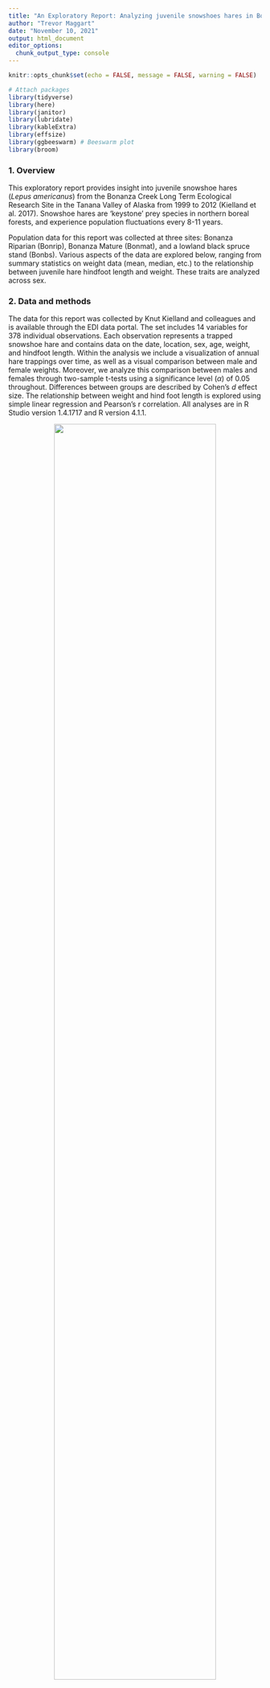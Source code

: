 ```yaml
---
title: "An Exploratory Report: Analyzing juvenile snowshoes hares in Bonanza Creek Experimental Forest"
author: "Trevor Maggart"
date: "November 10, 2021"
output: html_document
editor_options: 
  chunk_output_type: console
---
```


```r
knitr::opts_chunk$set(echo = FALSE, message = FALSE, warning = FALSE)

# Attach packages
library(tidyverse)
library(here)
library(janitor)
library(lubridate)
library(kableExtra)
library(effsize)
library(ggbeeswarm) # Beeswarm plot
library(broom)
```

### 1. Overview

This exploratory report provides insight into juvenile snowshoe hares (*Lepus americanus*) from the Bonanza Creek Long Term Ecological Research Site in the Tanana Valley of Alaska from 1999 to 2012 (Kielland et al. 2017). Snowshoe hares are 'keystone' prey species in northern boreal forests, and experience population fluctuations every 8-11 years.

Population data for this report was collected at three sites: Bonanza Riparian (Bonrip), Bonanza Mature (Bonmat), and a lowland black spruce stand (Bonbs). Various aspects of the data are explored below, ranging from summary statistics on weight data (mean, median, etc.) to the relationship between juvenile hare hindfoot length and weight. These traits are analyzed across sex.

### 2. Data and methods

The data for this report was collected by Knut Kielland and colleagues and is available through the EDI data portal. The set includes 14 variables for 378 individual observations. Each observation represents a trapped snowshoe hare and contains data on the date, location, sex, age, weight, and hindfoot length. Within the analysis we include a visualization of annual hare trappings over time, as well as a visual comparison between male and female weights. Moreover, we analyze this comparison between males and females through two-sample t-tests using a significance level ($\alpha$) of 0.05 throughout. Differences between groups are described by Cohen’s *d* effect size. The relationship between weight and hind foot length is explored using simple linear regression and Pearson’s r correlation. All analyses are in R Studio version 1.4.1717 and R version 4.1.1.

<center>![](bonanza_forest.jpg){width=80%}</center
<br>

**Figure 1.** Aerial image of the Bonanza Creek Experimental Forest, home to the keystone species snowshoe hares (*Lepus americanus*) (Credit: Roger Reuss)

```r
# Read in the data
hares <- read_csv(here("data","bonanza_hares.csv")) %>%
  clean_names() # Clean the data to lower_case_snake
```

```r
juvenile_hares <- hares %>%
  filter(age=="j") %>%
  mutate(date_new = mdy(date)) %>% # Create new date
  mutate(year = year(date_new)) %>% # Create year
  group_by(year) %>%
  mutate(site = case_when(      # Create a new site variable
    grid == "bonrip" ~ "Bonrip",
    grid == "bonmat" ~ "Bonmat",
    grid == "bonbs" ~ "Bonbs")) 

juvenile_hares_count <- juvenile_hares %>%
  summarize(hare_count =  n())

juvenile_hares_count_summary <- juvenile_hares_count %>%
  summarize(mean_count = mean(hare_count, na.rm = TRUE),
            median_count = median(hare_count, na.rm = TRUE),
            sd_count = sd(hare_count, na.rm = TRUE),
            max_count = max(hare_count, na.rm = TRUE),
            min_count = min(hare_count, na.rm = TRUE))
            
```

### 3. Preliminary Results
##### Annual Juvenile Hare Traps

```r
ggplot(data = juvenile_hares_count, aes(x = year, y = hare_count)) +
  geom_col(bins = 15, fill = "#6496FF", color = "darkblue", alpha = 0.9) +
  theme_light() +
  scale_x_continuous(breaks = 1999:2012, minor_breaks = NULL) +
  labs(x = "\nYear",
       y = "Count\n") +
  theme(axis.title.x = element_text(hjust = 0.5, vjust = 0.2),
        plot.caption = element_text(hjust = 0.5))
```

**Figure 2.** Observed annual juvenile hare traps spanning the years 1999 - 2012. Columns represent the total count of observed juvenile hares across the timespan. Data: (Kielland et al. 2017).

##### Descriptive Statistics

<br>
<center>**Table 1.** Summary of Juvenile Hare Trap Count Statistics</center>

```r
juvenile_hares_count_summary %>%
 kable(col.names = c("Mean (Count)", 
                     "Median (Count)", 
                     "Standard Deviation (Count)",
                     "Max (Count)", 
                     "Min (Count)"),
        digits = 1) %>%
  kable_styling(bootstrap_options = "striped", full_width = F, position = "center")
```

Juvenile hare populations peaked at the start of the study in 1999 with a total of `r juvenile_hares_count_summary$max_count` juvenile hare trappings. Since then, juvenile hare populations have fluctuated, but shown a general downward trend through time. Across the recorded years, mean juvenile hares was `r round(juvenile_hares_count_summary$mean_count, 0)`, standard deviation was `r round(juvenile_hares_count_summary$sd_count, 0)`, and the median was `r round(juvenile_hares_count_summary$median_count, 0)`. Recent years have had a significant decrease in traps. This may be a result of attrition due to a variety of reasons, but to ensure accurate data collection in the future, care should be taken to promote consistent collection techniques. This can be achieved through consistent scheduling, checking traps during the same times annually. Moreover, to make sure the trap locations are consistent across years. 

##### Juvenile hare weights across sex

```r
juvenile_hares_sex <- juvenile_hares %>% 
  mutate(sex = case_when(
    sex == "m" ~ "Male", 
    sex == "f" ~ "Female")) # Create more pleasing labels

ggplot(data = juvenile_hares_sex, aes(x = sex, y =weight)) +
    geom_beeswarm(aes(color = sex), width = 0.15, size = 1.5, alpha = 0.8) +
    scale_color_manual(values = c("#FFC464", "#60BDFF")) +
    geom_boxplot(fill = NA, outlier.color = NA, width = 0.4) +
    stat_summary(fun = mean,
                 geom = 'point',
                 size = 2,
                 shape = 20) +
    facet_wrap(~site) +
    labs(y = 'Weight (g)\n',
         x = '\nSex',
         color = NULL) +
    theme_light()
```

**Figure 3.** Visualization of weight (g) distribution across different sexes of juvenile hares. The data is shown across three different sites: Bonanza Riparian (Bonrip), lowland black spruce stand (Bonbs), and Bonanza Mature (Bonmat). Observations with no associated sex data are represented as NA. Data: (Kielland et al. 2017).

<br>
The graph shows that male and female hare weights differ. Male weights trend, on average, greater than female weights across all three sites. Bonrip displays the most data and is where we find the maximum weight of both male and female hares. Observations with no associated sex data are represented as NA, and are scarce across the three sites. 

##### Descriptive Statistics
<br>
<center>**Table 1.** Summary of Juvenile Hare Weights Across Sex</center>
```r
juvenile_hares_summary <- juvenile_hares_sex %>%
  group_by(sex) %>%
  summarize(mean = mean(weight, na.rm = TRUE),
            median = median(weight, na.rm = TRUE),
            sd = sd(weight, na.rm = TRUE),
            max = max(weight, na.rm = TRUE),
            min = min(weight, na.rm = TRUE),
            count = n()) 
```

```r
juvenile_hares_summary %>%
 kable(col.names = c("Sex", 
                     "Mean (g)", 
                     "Median (g)", 
                     "Standard Deviation (g)",
                     "Max (g)", 
                     "Min (g)", 
                     "Count"),
        digits = 2) %>%
  kable_styling(bootstrap_options = "striped", full_width = F, position = "center")
```
```r
# Exploratory graphs analyzing distribution
ggplot(data = juvenile_hares_sex, aes(sample = weight)) +
  geom_qq() +
  facet_wrap(~sex)

ggplot(data = juvenile_hares_sex, aes(x = weight)) +
  geom_histogram(bins = 15) +
  facet_wrap(~sex)
```

```r
# Means Difference
means_difference <- juvenile_hares_summary$mean[2] - juvenile_hares_summary$mean[1]

# Creating the Samples
juvenile_male_sample <- juvenile_hares %>% 
  filter(sex == "m") %>% 
  pull(weight)

juvenile_female_sample <- juvenile_hares %>% 
  filter(sex == "f") %>% 
  pull(weight)

# T Test
juvenile_t <- t.test(juvenile_male_sample, juvenile_female_sample)

# Cohen's d
juvenile_cohen <- cohen.d(juvenile_male_sample, juvenile_female_sample, na.rm = TRUE)
```

Assumptions of normalcy and homoscedasticity were tested using qqplot graphs and exploratory histograms. which appeared to be fully normal for further statistical analysis to be valuable. The mean weight of male juvenile hares is `r round(juvenile_hares_summary$mean[2], 1)` grams and that of female juvenile hares is `r round(juvenile_hares_summary$mean[1], 1)` grams, which results in a difference of `r round(means_difference, 1)` grams. Considering the standard deviation in male hares weight is `r round(juvenile_hares_summary$sd[2], 1)` grams and `r round(juvenile_hares_summary$sd[1], 1)` grams for females, this difference appears negligible. This is corroborated by the small effect size (Cohen's *d* = `r round(juvenile_cohen$estimate, 2)`), but the two-sample t-test suggests there is a significant difference in the sample means (two-sample t-test, t = `r round(juvenile_t$statistic, 2)`, p = `r round(juvenile_t$p.value, 3)`).

```r
ggplot(data = juvenile_hares_sex, aes(x = hindft, y = weight)) +
  geom_point(aes(color = sex), size = 1.5) +
  theme_minimal() +
  scale_color_manual(values = c("#FFC464", "#60BDFF", "gray")) +
  geom_smooth(method = "lm", se = FALSE, color = "gray30") +
  labs(x = "\nHindfoot Length (mm)",
       y = "Weight (g)\n",
       color = "Sex") +
  theme(legend.position = c(0.2, 0.7))
```

**Figure 4.** Visualization of weight (g) distribution compared to hindfoot length (mm). Female hares are represented as orange points, while male are represented as blue. Observations with no associated sex data are grey and labeled NA.  

```r
# Pearson Coefficient and Linear Model

juvenile_hare_cor <- cor.test(juvenile_hares$weight, juvenile_hares$hindft) # The Pearson Coefficient 

juvenile_hare_cor_tidy <- tidy(juvenile_hare_cor) 

juvenile_hare_lm <- lm(weight ~ hindft, data = juvenile_hares) # Fitting a linear model

juvenile_hare_lm_glance <- glance(juvenile_hare_lm) 

juvenile_hare_lm_tidy <- tidy(juvenile_hare_lm) # Tidying the linear model

```

The visualization shows a simple linear regression assessing the relationship between weight (g) and hindfoot length (mm). The result is a slight linear relationship. This linear regression shows that hindfoot length predicts snowshoe hare weight (p < 0.001, R^2 = `r round(juvenile_hare_lm_glance$r.squared, 2)`) with an average slope of $\beta$ = `r round(juvenile_hare_lm_tidy$estimate[2], 1)` g mm^-1^. This means that with one millimeter increase in hindfoot length, we expect an average increase in hare weight of `r round(juvenile_hare_lm_tidy$estimate[2], 1)` grams. According to this linear regression, hindfoot length and hare weight are significantly positively correlated (Pearson's *r* = `r round(juvenile_hare_cor_tidy$estimate, 2)`, p < 0.001). In this case, the linear regression ignores if homoscedasticity is normal. However, as hindfoot length increases there appears to be increased variance in standard deviation. This implies that the data is heteroscedastic and therefore a simple linear regression model does not fully and accurately reflect the relationship between weight and hindfoot length. 

### Citation:

Kielland, K., F.S. Chapin, R.W. Ruess, and Bonanza Creek LTER. 2017. Snowshoe hare physical data in Bonanza Creek Experimental Forest: 1999-Present ver 22. Environmental Data Initiative. <https://doi.org/10.6073/pasta/03dce4856d79b91557d8e6ce2cbcdc14>